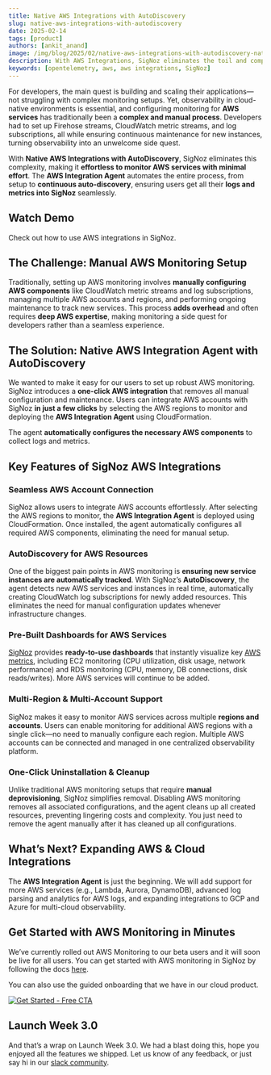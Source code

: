 ```yaml
---
title: Native AWS Integrations with AutoDiscovery
slug: native-aws-integrations-with-autodiscovery
date: 2025-02-14
tags: [product]
authors: [ankit_anand]
image: /img/blog/2025/02/native-aws-integrations-with-autodiscovery-native-aws-integrations-yt.webp
description: With AWS Integrations, SigNoz eliminates the toil and complexity involved in setting up the plumbing for extracting telemetry from Cloudwatch.
keywords: [opentelemetry, aws, aws integrations, SigNoz]
---
```


For developers, the main quest is building and scaling their applications—not struggling with complex monitoring setups. Yet, observability in cloud-native environments is essential, and configuring monitoring for **AWS services** has traditionally been a **complex and manual process**. Developers had to set up Firehose streams, CloudWatch metric streams, and log subscriptions, all while ensuring continuous maintenance for new instances, turning observability into an unwelcome side quest.

With **Native AWS Integrations with AutoDiscovery**, SigNoz eliminates this complexity, making it **effortless to monitor AWS services with minimal effort**. The **AWS Integration Agent** automates the entire process, from setup to **continuous auto-discovery**, ensuring users get all their **logs and metrics into SigNoz** seamlessly.

## Watch Demo

Check out how to use AWS integrations in SigNoz.

<YouTube id="PkGE1MdFF4A" mute={false} />

## The Challenge: Manual AWS Monitoring Setup

Traditionally, setting up AWS monitoring involves **manually configuring AWS components** like CloudWatch metric streams and log subscriptions, managing multiple AWS accounts and regions, and performing ongoing maintenance to track new services. This process **adds overhead** and often requires **deep AWS expertise**, making monitoring a side quest for developers rather than a seamless experience.

## The Solution: Native AWS Integration Agent with AutoDiscovery

We wanted to make it easy for our users to set up robust AWS monitoring. SigNoz introduces a **one-click AWS integration** that removes all manual configuration and maintenance. Users can integrate AWS accounts with SigNoz **in just a few clicks** by selecting the AWS regions to monitor and deploying the **AWS Integration Agent** using CloudFormation.

The agent **automatically configures the necessary AWS components** to collect logs and metrics.

## Key Features of SigNoz AWS Integrations

### Seamless AWS Account Connection

SigNoz allows users to integrate AWS accounts effortlessly. After selecting the AWS regions to monitor, the **AWS Integration Agent** is deployed using CloudFormation. Once installed, the agent automatically configures all required AWS components, eliminating the need for manual setup.

### AutoDiscovery for AWS Resources

One of the biggest pain points in AWS monitoring is **ensuring new service instances are automatically tracked**. With SigNoz’s **AutoDiscovery**, the agent detects new AWS services and instances in real time, automatically creating CloudWatch log subscriptions for newly added resources. This eliminates the need for manual configuration updates whenever infrastructure changes.

### Pre-Built Dashboards for AWS Services

[SigNoz](https://signoz.io/docs/introduction/) provides **ready-to-use dashboards** that instantly visualize key [AWS metrics](https://signoz.io/blog/cloudwatch-metrics/), including EC2 monitoring (CPU utilization, disk usage, network performance) and RDS monitoring (CPU, memory, DB connections, disk reads/writes). More AWS services will continue to be added.

### Multi-Region & Multi-Account Support

SigNoz makes it easy to monitor AWS services across multiple **regions and accounts**. Users can enable monitoring for additional AWS regions with a single click—no need to manually configure each region. Multiple AWS accounts can be connected and managed in one centralized observability platform.

### One-Click Uninstallation & Cleanup

Unlike traditional AWS monitoring setups that require **manual deprovisioning**, SigNoz simplifies removal. Disabling AWS monitoring removes all associated configurations, and the agent cleans up all created resources, preventing lingering costs and complexity. You just need to remove the agent manually after it has cleaned up all configurations.

## What’s Next? Expanding AWS & Cloud Integrations

The **AWS Integration Agent** is just the beginning. We will add support for more AWS services (e.g., Lambda, Aurora, DynamoDB), advanced log parsing and analytics for AWS logs, and expanding integrations to GCP and Azure for multi-cloud observability.

## Get Started with AWS Monitoring in Minutes

We’ve currently rolled out AWS Monitoring to our beta users and it will soon be live for all users. You can get started with AWS monitoring in SigNoz by following the docs [here](https://signoz.io/docs/ec2-monitoring/).

You can also use the guided onboarding that we have in our cloud product.

[![Get Started - Free CTA](/img/launch_week/try-signoz-cloud-blog-cta.png)](https://signoz.io/teams/)

## Launch Week 3.0

And that’s a wrap on Launch Week 3.0. We had a blast doing this, hope you enjoyed all the features we shipped. Let us know of any feedback, or just say hi in our [slack community](https://signoz.io/slack/).

<InterlinkCard title="Check out all updates of Launch Week 3.0" href="/launch-week/" />
